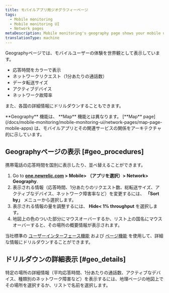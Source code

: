 ```yaml
---
title: モバイルアプリ用ジオグラフィーページ
tags:
  - Mobile monitoring
  - Mobile monitoring UI
  - Network pages
metaDescription: Mobile monitoring's geography page shows your mobile users' experience as a world view with color-coded response times for HTTP requests.
translationType: machine
---
```


Geographyページでは、モバイルユーザーの体験を世界観として表示しています。

* 応答時間をカラーで表示
* ネットワークリクエスト（1分あたりの通話数）
* データ転送サイズ
* アクティブデバイス
* ネットワーク故障率

また、各国の詳細情報にドリルダウンすることもできます。

<Callout variant="tip">
  **Geography** 機能は、 **Map** 機能とは異なります。 [**Map** page](/docs/mobile-monitoring/mobile-monitoring-ui/network-pages/map-page-mobile-apps) は、モバイルアプリとその関連サービスの関係をアーキテクチャ的に示しています。
</Callout>

## Geographyページの表示 [#geo_procedures]

携帯電話の応答時間を国別に表示したり、並べ替えることができます。

1. Go to **[one.newrelic.com](https://one.newrelic.com) > Mobile> （アプリを選択）> Network> Geography**.
2. 表示される情報（応答時間、1分あたりのリクエスト数、総転送サイズ、アクティブなデバイス、ネットワーク障害率など）を変更するには、 **「Sort by」** メニューから選択します。
3. 表示される情報の量を調整するには、 **Hide&lt; 1% throughput** を選択します。
4. 地図上の色のついた部分にマウスオーバーするか、リスト上の国名にマウスオーバーすると、その場所の概要情報が表示されます。

当社標準の [ユーザーインターフェース機能](/docs/accounts-partnerships/education/getting-started-new-relic/new-relic-user-interface) および [ページ機能](/docs/data-analysis/user-interface-functions/standard-page-functions) を使用して、詳細な情報にドリルダウンすることができます。

## ドリルダウンの詳細表示 [#geo_details]

特定の場所の詳細情報（平均応答時間、1分あたりの通話数、アクティブなデバイス、種類別のネットワーク障害など）を表示するには、地理ページの地図上でその場所を選択するか、リストで名前を選択します。